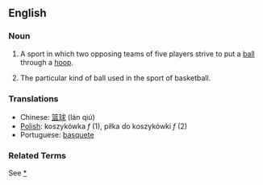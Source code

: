 ==English==

=== Noun ===

# A sport in which two opposing teams of five players strive to put a [[ball]] through a [[hoop]].
# {{basketball}} The particular kind of ball used in the sport of basketball.

=== Translations ===
*Chinese: [[篮球]] (lán qiú)
*[[Polish]]: koszykówka ''f'' (1), piłka do koszykówki ''f'' (2)
*Portuguese: [[basquete]]

=== Related Terms ===

See [[:Category:Basketball|*]]